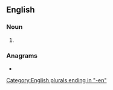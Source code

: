 ==English==

===Noun===
{{head|en|noun form}}

# {{plural of|en|axeman}}

===Anagrams===
* {{anagrams|en|a=aeemnx|examen}}

[[Category:English plurals ending in "-en"]]